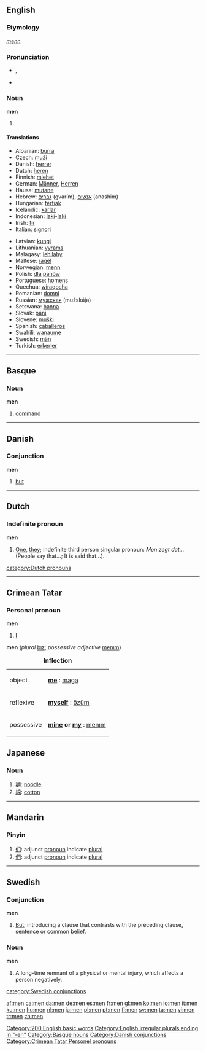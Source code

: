 ==English==

{{rank|own|old|came|107|men|come|without|make}}

===Etymology===
{{OE.}} ''[[menn]]''

===Pronunciation===
*{{IPA|/mɛn/}}, {{SAMPA|/mEn/}}
*{{audio|en-us-men.ogg|Audio (US)}}
*:{{rhymes|ɛn}}

===Noun===
'''men''' {{p}}

# {{irregular plural of|[[man]]}}

====Translations====
{{trans-top|plural of man}}
*Albanian: [[burra]]
*Czech: [[muži]]
*Danish: [[herrer]]
*Dutch: [[heren]]
*Finnish: [[miehet]]
*German: [[Männer]], [[Herren]]
*Hausa: [[mutane]]
*Hebrew: [[גברים]] (gvarím), [[אנשים]] (anashim)
*Hungarian: [[férfiak]]
*Icelandic: [[karlar]]
*Indonesian: [[laki]]-[[laki]]
*Irish: [[fir]]
*Italian: [[signori]]
{{trans-mid}}
*Latvian: [[kungi]]
*Lithuanian: [[vyrams]]
*Malagasy: [[lehilahy]]
*Maltese: [[raġel]]
*Norwegian: [[menn]]
*Polish: [[dla]] [[panów]]
*Portuguese: [[homens]]
*Quechua: [[wira]][[qocha]]
*Romanian: [[domni]]
*Russian: [[мужская]] (mužskája)
*Setswana: [[banna]]
*Slovak: [[páni]]
*Slovene: [[muški]]
*Spanish: [[caballeros]]
*Swahili: [[wanaume]]
*Swedish: [[män]]
*Turkish: [[erkerler]]
{{trans-bottom}}

[[Category:200 English basic words]]
[[Category:English irregular plurals ending in "-en"]]

----

==Basque==

===Noun===
'''men'''

# [[command]]

[[Category:Basque nouns]]

----

==Danish==

===Conjunction===
'''men'''

# [[but]]

[[Category:Danish conjunctions]]

----

==Dutch==

===Indefinite pronoun===
'''men'''

#[[one|One]], [[they]]; indefinite third person singular pronoun: ''Men zegt dat...'' (People say that...; It is said that...).

[[category:Dutch pronouns]]

----
==Crimean Tatar==


===Personal pronoun===

'''men'''

# [[I]]

'''men''' (''plural'' [[bız]]; ''possessive adjective'' [[menım]])

{| class="prettytable"
|+ '''Inflection'''
|-
| object || '''[[me]]''' : [[maga]]
|-
| reflexive || '''[[myself]]''' : [[özüm]]
|-
| possessive || '''[[mine]] or [[my]]''' : [[menım]]
|}


[[Category:Crimean Tatar Personel pronouns]]

==Japanese==

===Noun===
{{ja-noun|r|hira=めん}}

#[[麺]]: [[noodle]]
#[[綿]]: [[cotton]]

----

==Mandarin==

===Pinyin===
{{cmn-alt-pinyin|men|men0|men5}}

# [[们]]: adjunct [[pronoun]] indicate [[plural]]
# [[們]]: adjunct [[pronoun]] indicate [[plural]]

----

==Swedish==

===Conjunction===
'''men'''

# [[but|But]]; introducing a clause that contrasts with the preceding clause, sentence or common belief.

===Noun===
{{sv-noun|gender=Neuter|men|menet|men|menen|mens|menets|mens|menens}}
'''men'''

#A long-time remnant of a physical or mental injury, which affects a person negatively.

[[category:Swedish conjunctions]]

[[af:men]]
[[ca:men]]
[[da:men]]
[[de:men]]
[[es:men]]
[[fr:men]]
[[gl:men]]
[[ko:men]]
[[io:men]]
[[it:men]]
[[ku:men]]
[[hu:men]]
[[nl:men]]
[[ja:men]]
[[pl:men]]
[[pt:men]]
[[fi:men]]
[[sv:men]]
[[ta:men]]
[[vi:men]]
[[tr:men]]
[[zh:men]]